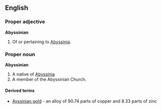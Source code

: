 ==English==
===Proper adjective===
'''Abyssinian'''
#Of or pertaining to [[Abyssinia]].
===Proper noun===
'''Abyssinian'''
#A native of [[Abyssinia]]
#A member of the Abyssinian Church.
====Derived terms====
*[[Ayssinian gold]] - an alloy of 90.74 parts of copper and 8.33 parts of zinc